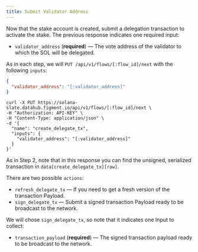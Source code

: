 ```yaml
---
title: Submit Validator Address
---
```


Now that the stake account is created, submit a delegation transaction to activate the stake. The previous response indicates one required input:

- `validator_address` (**required**) — The vote address of the validator to which the SOL will be delegated.

As in each step, we will `PUT /api/v1/flows/[:flow_id]/next` with the following `inputs`:

```json
{
  "validator_address": "[:validator_address]"
}
```

```text
curl -X PUT https://solana-slate.datahub.figment.io/api/v1/flows/[:flow_id]/next \
-H "Authorization: API-KEY" \
-H "Content-Type: application/json" \
-d '{
  "name": "create_delegate_tx",
  "inputs": {
    "validator_address": "[:validator_address]"
  }
}'
```

As in Step 2, note that in this response you can find the unsigned, serialized transaction in `data[create_delegate_tx][raw]`.

There are two possible `actions`:

- `refresh_delegate_tx` — If you need to get a fresh version of the transaction Payload.
- `sign_delegate_tx` — Submit a signed transaction Payload ready to be broadcast to the network.

We will chose `sign_delegate_tx`, so note that it indicates one Input to collect:

- `transaction_payload` (**required**) — The signed transaction payload ready to be broadcast to the network.
